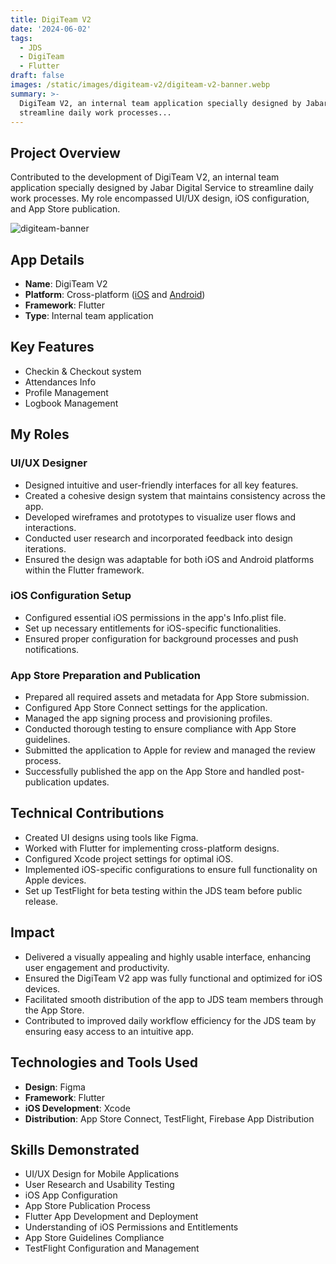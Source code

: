```yaml
---
title: DigiTeam V2
date: '2024-06-02'
tags:
  - JDS
  - DigiTeam
  - Flutter
draft: false
images: /static/images/digiteam-v2/digiteam-v2-banner.webp
summary: >-
  DigiTeam V2, an internal team application specially designed by Jabar Digital Service to
  streamline daily work processes...
---
```


## Project Overview

Contributed to the development of DigiTeam V2, an internal team application specially designed by
Jabar Digital Service to streamline daily work processes. My role encompassed UI/UX design, iOS
configuration, and App Store publication.

![digiteam-banner](/static/images/digiteam-v2/digiteam-v2-banner.png)

## App Details

- **Name**: DigiTeam V2
- **Platform**: Cross-platform ([iOS](https://apps.apple.com/id/app/digiteam-v2/id6503271452) and
  [Android](https://play.google.com/store/apps/details?id=id.go.jabarprov.digiteam.v2&hl=en))
- **Framework**: Flutter
- **Type**: Internal team application

## Key Features

- Checkin & Checkout system
- Attendances Info
- Profile Management
- Logbook Management

## My Roles

### UI/UX Designer

- Designed intuitive and user-friendly interfaces for all key features.
- Created a cohesive design system that maintains consistency across the app.
- Developed wireframes and prototypes to visualize user flows and interactions.
- Conducted user research and incorporated feedback into design iterations.
- Ensured the design was adaptable for both iOS and Android platforms within the Flutter framework.

### iOS Configuration Setup

- Configured essential iOS permissions in the app's Info.plist file.
- Set up necessary entitlements for iOS-specific functionalities.
- Ensured proper configuration for background processes and push notifications.

### App Store Preparation and Publication

- Prepared all required assets and metadata for App Store submission.
- Configured App Store Connect settings for the application.
- Managed the app signing process and provisioning profiles.
- Conducted thorough testing to ensure compliance with App Store guidelines.
- Submitted the application to Apple for review and managed the review process.
- Successfully published the app on the App Store and handled post-publication updates.

## Technical Contributions

- Created UI designs using tools like Figma.
- Worked with Flutter for implementing cross-platform designs.
- Configured Xcode project settings for optimal iOS.
- Implemented iOS-specific configurations to ensure full functionality on Apple devices.
- Set up TestFlight for beta testing within the JDS team before public release.

## Impact

- Delivered a visually appealing and highly usable interface, enhancing user engagement and
  productivity.
- Ensured the DigiTeam V2 app was fully functional and optimized for iOS devices.
- Facilitated smooth distribution of the app to JDS team members through the App Store.
- Contributed to improved daily workflow efficiency for the JDS team by ensuring easy access to an
  intuitive app.

## Technologies and Tools Used

- **Design**: Figma
- **Framework**: Flutter
- **iOS Development**: Xcode
- **Distribution**: App Store Connect, TestFlight, Firebase App Distribution

## Skills Demonstrated

- UI/UX Design for Mobile Applications
- User Research and Usability Testing
- iOS App Configuration
- App Store Publication Process
- Flutter App Development and Deployment
- Understanding of iOS Permissions and Entitlements
- App Store Guidelines Compliance
- TestFlight Configuration and Management
